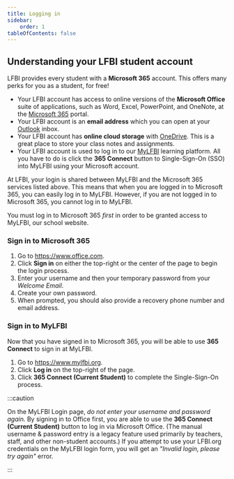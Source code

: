 ```yaml
---
title: Logging in
sidebar:
    order: 1
tableOfContents: false
---
```



## Understanding your LFBI student account

LFBI provides every student with a **Microsoft 365** account. This offers many perks for you as a student, for free!

-   Your LFBI account has access to online versions of the **Microsoft Office** suite of applications, such as Word, Excel, PowerPoint, and OneNote, at the [Microsoft 365](https://www.office.com/login) portal.
-   Your LFBI account is an **email address** which you can open at your [Outlook](https://outlook.office.com/mail/inbox) inbox.
-   Your LFBI account has **online cloud storage** with [OneDrive](https://www.onedrive.live.com). This is a great place to store your class notes and assignments.
-   Your LFBI account is used to log in to our [MyLFBI](https://mylfbi.org/login/index.php) learning platform. All you have to do is click the **365 Connect** button to Single-Sign-On (SSO) into MyLFBI using your Microsoft account.

At LFBI, your login is shared between MyLFBI and the Microsoft 365 services listed above. This means that when you are logged in to Microsoft 365, you can easily log in to MyLFBI. However, if you are not logged in to Microsoft 365, you cannot log in to MyLFBI.

You must log in to Microsoft 365 *first* in order to be granted access to MyLFBI, our school website.

### Sign in to Microsoft 365

<Steps>

1.  Go to https://www.office.com.
2.  Click **Sign in** on either the top-right or the center of the page to begin the login process.
3.  Enter your username and then your temporary password from your *Welcome Email*.
4.  Create your own password.
5.  When prompted, you should also provide a recovery phone number and email address.

</Steps>

### Sign in to MyLFBI

Now that you have signed in to Microsoft 365, you will be able to use **365 Connect** to sign in at MyLFBI.

<Steps>

1.  Go to https://www.mylfbi.org.
2.  Click **Log in** on the top-right of the page.
3.  Click **365 Connect (Current Student)** to complete the Single-Sign-On process.

</Steps>

:::caution

On the MyLFBI Login page, *do not enter your username and password again.* By signing in to Office first, you are able to use the **365 Connect (Current Student)** button to log in via Microsoft Office. (The manual username & password entry is a legacy feature used primarily by teachers, staff, and other non-student accounts.) If you attempt to use your LFBI.org credentials on the MyLFBI login form, you will get an *"Invalid login, please try again"* error.

:::
